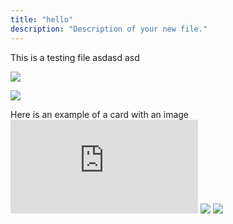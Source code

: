 ```yaml
---
title: "hello"
description: "Description of your new file."
---
```


This is a testing file asdasd asd

<img
  className="rounded-md"
  src="https://mintlify-assets.b-cdn.net/bigbend.jpg"
/>

![](https://mintlify-assets.b-cdn.net/bigbend.jpg)

  <Card title="Image Card" img="/images/card-with-image.png">
  Here is an example of a card with an image
</Card>

  <iframe
  className="w-full aspect-video rounded-md"
  src="https://www.youtube.com/embed/4KzFe50RQkQ"
  title="YouTube video player"
  frameBorder="0"
  allow="accelerometer; autoplay; clipboard-write; encrypted-media; gyroscope; picture-in-picture"
  allowFullScreen
></iframe>

<Frame>
  <img
    className="block dark:hidden"
    src="https://mintlify-assets.b-cdn.net/hero-light.png"
  />
  <img
    className="hidden dark:block"
    src="https://mintlify-assets.b-cdn.net/hero-dark.png"
  />
</Frame>
